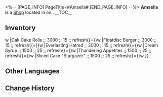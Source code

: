 <%-- [PAGE_INFO]
PageTitle=#Amsella#
[END_PAGE_INFO] --%>
{{Stub}}
{{Location Infobox
|title    = {{Icon/White|Icon Shop Materials.png}} Amsella
|image    = Shop Amsella.png
|type     = Shop
|world    = <!--to be added-->
|region   = 
|area     = <!--to be added-->
|subarea  = 
}}
{{Description|A slightly forgetful attendant of The Family. You deserve a more convenient delivery service as a special guest of The Family.}}
'''Amsella''' is a [[Shop]] located in <!--area--> on <!--world-->.
<!--
It is operated by [[<shopkeeper>]].
-->
__TOC__

==Inventory==
{{Shop|shop=Amsella|currency=Credit|refresh=1|total=1
|Dreamy Cone (Three Flavors) ;; 4000 ;; 5 ;; refresh{{=}}w
|Oak Cake Rolls ;; 3000 ;; 15 ;; refresh{{=}}w
|Floatdisc Burger ;; 3000 ;; 15 ;; refresh{{=}}w
|Everlasting Hatred ;; 3000 ;; 15 ;; refresh{{=}}w
|Dream Syrup ;; 1500 ;; 25 ;; refresh{{=}}w
|Thundering Appetites ;; 1500 ;; 25 ;; refresh{{=}}w
|Sliced Cake "Stargazer" ;; 1500 ;; 25 ;; refresh{{=}}w
}}
<!--
==Location==
{{Map Embed|<map name>|<marker id>}}
--><!--
==Achievements==
{{Achievements by Category Table|topic=Amsella}}
-->
==Other Languages==
{{Other Languages
|en   = Amsella
|zhs  = 亚梅塞菈
|zht  = 亞梅塞菈
|ja   = アメセラ
|ko   = 아메셀라
|es   = Amsella
|fr   = Amsella
|ru   = Амселла
|th   = Amsella
|vi   = Amsella
|de   = Amsella
|id   = Amsella
|pt   = Amsella
}}

==Change History==
{{Change History|2.3}}